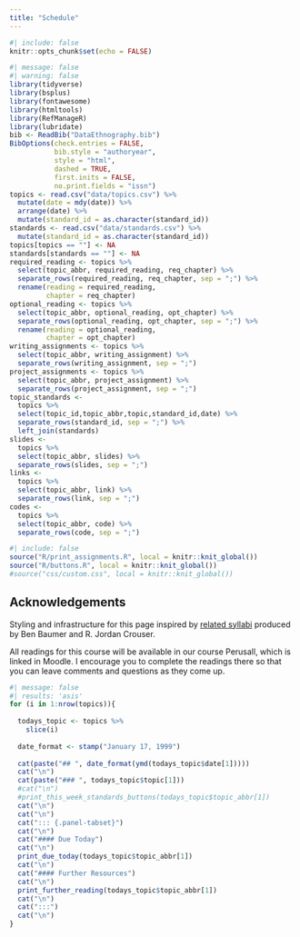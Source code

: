 ```yaml
---
title: "Schedule"
---
```


```r
#| include: false
knitr::opts_chunk$set(echo = FALSE)
```

```r
#| message: false
#| warning: false
library(tidyverse)
library(bsplus)
library(fontawesome)
library(htmltools)
library(RefManageR)
library(lubridate)
bib <- ReadBib("DataEthnography.bib")
BibOptions(check.entries = FALSE, 
           bib.style = "authoryear", 
           style = "html",
           dashed = TRUE,
           first.inits = FALSE, 
           no.print.fields = "issn")
topics <- read.csv("data/topics.csv") %>%
  mutate(date = mdy(date)) %>%
  arrange(date) %>%
  mutate(standard_id = as.character(standard_id))
standards <- read.csv("data/standards.csv") %>%
  mutate(standard_id = as.character(standard_id))
topics[topics == ""] <- NA
standards[standards == ""] <- NA
required_reading <- topics %>%
  select(topic_abbr, required_reading, req_chapter) %>%
  separate_rows(required_reading, req_chapter, sep = ";") %>%
  rename(reading = required_reading,
         chapter = req_chapter)
optional_reading <- topics %>%
  select(topic_abbr, optional_reading, opt_chapter) %>%
  separate_rows(optional_reading, opt_chapter, sep = ";") %>%
  rename(reading = optional_reading,
         chapter = opt_chapter)
writing_assignments <- topics %>%
  select(topic_abbr, writing_assignment) %>%
  separate_rows(writing_assignment, sep = ";")
project_assignments <- topics %>%
  select(topic_abbr, project_assignment) %>%
  separate_rows(project_assignment, sep = ";")
topic_standards <- 
  topics %>%
  select(topic_id,topic_abbr,topic,standard_id,date) %>%
  separate_rows(standard_id, sep = ";") %>%
  left_join(standards)
slides <- 
  topics %>%
  select(topic_abbr, slides) %>%
  separate_rows(slides, sep = ";")
links <- 
  topics %>%
  select(topic_abbr, link) %>%
  separate_rows(link, sep = ";")
codes <- 
  topics %>%
  select(topic_abbr, code) %>%
  separate_rows(code, sep = ";")
```

```r
#| include: false
source("R/print_assignments.R", local = knitr::knit_global())
source("R/buttons.R", local = knitr::knit_global())
#source("css/custom.css", local = knitr::knit_global())
```

::: callout-note
## Acknowledgements
Styling and infrastructure for this page inspired by [related syllabi](https://beanumber.github.io/sds192/schedule.html) produced by Ben Baumer and R. Jordan Crouser.
:::

::: callout-tip
All readings for this course will be available in our course Perusall, which is linked in Moodle. I encourage you to complete the readings there so that you can leave comments and questions as they come up.
:::

```r
#| message: false
#| results: 'asis'
for (i in 1:nrow(topics)){
  
  todays_topic <- topics %>%
    slice(i)
  
  date_format <- stamp("January 17, 1999")
  
  cat(paste("## ", date_format(ymd(todays_topic$date[1]))))
  cat("\n")
  cat(paste("### ", todays_topic$topic[1]))
  #cat("\n")
  #print_this_week_standards_buttons(todays_topic$topic_abbr[1])
  cat("\n")
  cat("\n")
  cat("::: {.panel-tabset}")
  cat("\n")
  cat("#### Due Today")
  cat("\n")
  print_due_today(todays_topic$topic_abbr[1])
  cat("\n")
  cat("#### Further Resources")
  cat("\n")
  print_further_reading(todays_topic$topic_abbr[1])
  cat("\n")
  cat(":::")
  cat("\n")
}
```



